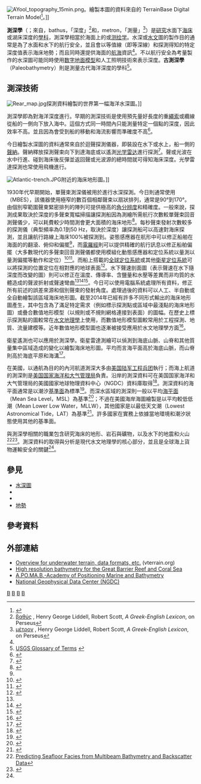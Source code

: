 {{NoteTA
|1=zh-hans:数字地面模型;zh-tw:數值地形模型;
|2=zh-hans:国家海洋和大气管理局;zh-hk:國家海洋及大氣管理局;zh-tw:國家海洋暨大氣總署;
|3=zh-hans:数字地面模型;zh-tw:數值地形模型;
|4=zh-hans:美国国家地球物理数据中心;zh-tw:美國國家地球物理資料中心;
|5=zh-hans:大洋地势图;zh-tw:通用海洋水深圖;
}}
[[File:AYool_topography_15min.png|thumb]]。繪製本圖的資料來自{{link-en|美國國家地球物理資料中心|National Geophysical Data Center}}的 TerrainBase Digital Terrain Model<ref>{{Cite web |url=http://www.ngdc.noaa.gov/mgg/topo/ |title=TerrainBase Digital Terrain Model |accessdate=2014-03-18 |archive-date=2017-08-16 |archive-url=https://web.archive.org/web/20170816010131/https://www.ngdc.noaa.gov/mgg/topo/ |dead-url=no }}</ref>。]]

'''測深學'''（{{lang-en|'''Bathymetry'''}}；來自{{lang-gr|βαθύς}}，bathus，「深度」<ref>[http://www.perseus.tufts.edu/hopper/text?doc=Perseus%3Atext%3A1999.04.0057%3Aentry%3Dbaqu%2Fs βαθύς] {{Wayback|url=http://www.perseus.tufts.edu/hopper/text?doc=Perseus%3Atext%3A1999.04.0057%3Aentry%3Dbaqu%2Fs |date=20150721232642 }}, Henry George Liddell, Robert Scott, ''A Greek-English Lexicon'', on Perseus</ref>和{{lang-gr|μέτρον}}，metron，「測量」<ref>[http://www.perseus.tufts.edu/hopper/text?doc=Perseus%3Atext%3A1999.04.0057%3Aentry%3Dme%2Ftron μέτρον] {{Wayback|url=http://www.perseus.tufts.edu/hopper/text?doc=Perseus%3Atext%3A1999.04.0057%3Aentry%3Dme%2Ftron |date=20121010013412 }}, Henry George Liddell, Robert Scott, ''A Greek-English Lexicon'', on Perseus</ref>）是[[研究|研究]]水面下[[海床|海床]]或湖床深度的[[學科|學科]]，測深學相當於海面上的{{link-en|測高學|hypsometry}}或[[测绘学|测绘学]]。水深或[[水文地理学|水文]]圖的製作目的通常是為了水面和水下的航行安全，並且會以等值線（即等深線）和探測得知的特定深度值表示海床地勢；而且同時還提供海面的[[航海|航海]]資訊<ref name="ESRI" />。不以航行安全為考量製作的水深圖可能同時使用[[数字地面模型|数字地面模型]]和人工照明技術來表示深度。'''古測深學'''（Paleobathymetry）則是測量古代海洋深度的學科<ref>[http://geology.er.usgs.gov/paleo/glossary.shtml#p USGS Glossary of Terms] {{webarchive|url=https://web.archive.org/web/20141018122021/http://geology.er.usgs.gov/paleo/glossary.shtml |date=2014-10-18 }}</ref>。

==測深技術==
[[File:Rear_map.jpg|thumb]]{{link-en|海豚號 (1836年)|USS Dolphin (1836)|海豚號}}探測資料繪製的世界第一幅海洋水深圖。]]

測深學即為對海洋深度進行{{link-en|測深|Depth sounding}}。早期的測深技術是使用預先量好長度的重[[繩索|繩索]]或纜線從船的一側向下放入海中。這個方式同一時間內只能測量特定一個點的深度，因此效率不高。並且因為會受到船的移動和海流影響而準確度不高<ref name="Kemp">{{cite book |editor-last=Kemp |editor-first=P. |title=The Oxford Companion to Ships and the Sea |location=London |publisher=Oxford University Press |year=1976 |page=150}}</ref>。

今日繪製水深圖的資料通常來自於迴聲探測儀器，即裝設在水下或水上，船一側的[[聲納|聲納]]。聲納釋放探測聲束向下到達海底或以遙測[[光学雷达|光学雷达]]進行探測<ref name='Olsen'>{{citation
  | last = Olsen
  | first = R. C.
  | author-link =
  | title = Remote Sensing from Air and Space
  | publisher = SPIE
  | year = 2007
  | isbn = 978-0-8194-6235-0}}</ref>。聲或光波在水中行進、碰到海床後反彈並返回聲或光波源的總時間就可得知海床深度。光學雷達探測也常使用飛機進行。

[[File:Atlantic-trench.JPG|thumb]]附近的海床地形圖。]]

1930年代早期開始，單聲束測深儀被用於進行水深探測。今日則通常使用{{link-en|多聲束回音測深儀|Multibeam echosounder}}（MBES），該儀器使用極窄的數百個相鄰聲束以扇狀排列，{{link-en|掃瞄寬度|Swath width}}通常是90°到170°。由個別窄範圍聲束緊密排列的陣列可提供極高的[[瑞利準則|角分辨度]]和精確度。一般來說，探測成果取決於深度的多聲束寬幅掃描讓探測船因為測繪所需航行次數較單聲束回音測聲儀少，可以耗費較少時間測會更大面積的海床地形<ref name="ESRI">{{Cite web |url=http://downloads2.esri.com/ESRIpress/images/169/OGLOBE_ch01.pdf |title=Bathymetry — the art and science - Esri Support |access-date=2014-03-19 |archive-date=2020-10-06 |archive-url=https://web.archive.org/web/20201006045243/http://downloads2.esri.com/ESRIpress/images/169/OGLOBE_ch01.pdf |dead-url=no }}</ref>。每秒聲束發射次數較多的探測儀（典型頻率為0.1到50 Hz，取決於深度）讓探測船可以高速對海床探測，並且讓航行路線上海床100%被探測到。姿態感應器在航形中可以修正船舶在海面的的翻滾、俯仰和偏擺<ref name="ESRI" />，而[[電羅經|電羅經]]則可以提供精確的航行訊息以修正船舶偏擺（大多數現代的多聲束回音測聲儀都使用模組化動態感應器和定位系統以量測以量測偏擺等動作和定位）<ref>{{Cite web |url=http://www.beg.utexas.edu/coastal/survey/bathymetry.html |title=HIGH-ACCURACY BATHYMETRIC SURVEYS FOR RESEARCH |access-date=2014-03-19 |archive-url=https://web.archive.org/web/20140129021900/http://www.beg.utexas.edu/coastal/survey/bathymetry.html |archive-date=2014-01-29 |dead-url=yes }}</ref><ref>{{Cite web |url=http://www.fig.net/pub/proceedings/korea/full-papers/pdf/session2/matsumoto-kokuta-mori-yamano.pdf |title=SHALLOW WATER MULTIBEAM ECHOSOUNDING IN JAPAN |access-date=2014-03-19 |archive-date=2004-07-11 |archive-url=https://web.archive.org/web/20040711012335/http://www.fig.net/pub/proceedings/korea/full-papers/pdf/session2/matsumoto-kokuta-mori-yamano.pdf |dead-url=no }}</ref>。而船上搭載的[[全球定位系統|全球定位系統]]或其他[[衛星定位系統|衛星定位系統]]可以將探測的位置定位在相對應的地球表面<ref>{{Cite web |url=http://water.usgs.gov/osw/gps/GPS_projects.html |title=Continuing USGS Projects Involving GNSS |access-date=2014-03-19 |archive-date=2021-03-29 |archive-url=https://web.archive.org/web/20210329051346/https://water.usgs.gov/osw/gps/GPS_projects.html |dead-url=no }}</ref>。水下聲速剖面圖（表示聲速在水下隨深度而改變的圖）則可以修正在溫度、傳導率、含鹽量和水壓等差異而非均質的水體造成的聲波折射或聲速彎曲<ref name="ESRI" /><ref>{{Cite web |url=http://www.dfo-mpo.gc.ca/science/hydrography-hydrographie/speed-eng.html |title=Correcting for sound speed Fisheries and Oceans Canada |access-date=2014-03-19 |archive-date=2020-10-06 |archive-url=https://web.archive.org/web/20201006045304/http://www.dfo-mpo.gc.ca/science/hydrography-hydrographie/speed-eng.html |dead-url=no }}</ref><ref>{{Cite web |url=http://www.arc.id.au/UWAcoustics.html |title=Underwater Sound Propagation, Temperature and sound velocity profiles |access-date=2014-03-19 |archive-date=2020-10-06 |archive-url=https://web.archive.org/web/20201006045311/http://www.arc.id.au/UWAcoustics.html |dead-url=no }}</ref>。今日可以使用電腦系統處理所有資料，修正所有前述的誤差來源和個別聲束的發射角度。處理過後的資料可以人工、半自動或全自動繪製該區域海床地形圖。截至2014年已經有許多不同形式輸出的海床地形圖產生，其中包含為了滿足特定需求（例如標示探測點或區域中最淺點的海床地形圖）或疊合數值地形模型（以規則或不規則網格連接到表面）的圖幅。在歷史上標示探測點的圖較常在[[水文地理學|水文地理學]]上使用，而數值地形模型圖較常用於工程探測、地質、流量建模等。近年數值地形模型圖也逐漸被接受應用於水文地理學方面<ref>{{Cite web |url=http://itia.ntua.gr/~zarris/English/Med_Marine_Science.pdf |title=Comparative analysis of different reservoir surveying methodologies for the optimum volumetric computation of fluvial sediment deposits |access-date=2014-03-19 |archive-url=https://web.archive.org/web/20120813001132/http://itia.ntua.gr/~zarris/English/Med_Marine_Science.pdf |archive-date=2012-08-13 |dead-url=yes }}</ref>。

衛星遙測也可以應用於測深學。衛星雷達測繪可以偵測到海底山脈、山脊和其他質量集中區域造成的變化以繪製海床地形圖。平均而言海平面高於海底山脈，而山脊則高於海底平原和海溝<ref name="Thurman">{{citation
| last = Thurman
| first = H. V.
| year = 1997
| title = Introductory Oceanography
| publisher = Prentice Hall College
| location = New Jersey, USA
| isbn = 0-13-262072-3
}}</ref>。

在美國，以通航為目的的內河航道測深大多由[[美国陆军工程兵团|美国陆军工程兵团]]執行；而海上航道的測深則是[[美国国家海洋和大气管理局|美国国家海洋和大气管理局]]負責。沿岸的測深資料可在美国国家海洋和大气管理局的美國國家地球物理資料中心（NGDC）資料庫取得<ref>{{Cite web |url=http://www.ngdc.noaa.gov/mgg/bathymetry/relief.html |title=NGDC-Bathymetry, Topography, & Relief<!-- Bot generated title --> |access-date=2014-03-18 |archive-date=2021-04-21 |archive-url=https://web.archive.org/web/20210421091938/https://www.ngdc.noaa.gov/mgg/bathymetry/relief.html |dead-url=no }}</ref>。測深資料的海平面通常是以潮汐[[大地测量系统|基準面]]為標準<ref>{{Cite web |url=http://www.ngdc.noaa.gov/mgg/coastal/model.html |title=NGDC/WDC MGG, Boulder-Coastal relief model development |access-date=2014-03-18 |archive-date=2021-03-19 |archive-url=https://web.archive.org/web/20210319162947/https://www.ngdc.noaa.gov/mgg/coastal/model.html |dead-url=no }}</ref>。而深水區域的測深則一般以平均[[海平面|海平面]]（Mean Sea Level，MSL）為基準<ref>{{Cite web |url=http://www.gebco.net/general_interest/faq/#vertical_datum |title=GEBCO's grids and vertical datum |access-date=2014-03-20 |archive-date=2017-09-20 |archive-url=https://web.archive.org/web/20170920175957/http://www.gebco.net/general_interest/faq/#vertical_datum |dead-url=no }}</ref>；不過在美國海岸海圖繪製是以平均較低低潮（Mean Lower Low Water，MLLW），其他國家是以最低天文潮（Lowest Astronomical Tide，LAT）為基準<ref>{{Cite web |url=http://tidesandcurrents.noaa.gov/publications/tidal_datums_and_their_applications.pdf |title=TIDAL DATUMS AND THEIR APPLICATIONS |access-date=2014-03-20 |archive-date=2021-03-19 |archive-url=https://web.archive.org/web/20210319191156/https://www.tidesandcurrents.noaa.gov/publications/tidal_datums_and_their_applications.pdf |dead-url=no }}</ref>。許多國家在實務上依據當地環境和潮汐狀態使用其他的基準面。

與測深學相關的職業包含研究海床的地形、岩石與礦物，以及水下的地震和火山<ref>[ftp://ftp.soest.hawaii.edu/pibhmc/website/webdocs/documentation/Dartnell%20and%20Gardner%202004_sep_1081-1091.pdf Predicting Seaﬂoor Facies from Multibeam Bathymetry and Backscatter Data]</ref><ref>{{Cite web |url=https://www.ametsoc.org/amsedu/online/oceaninfo/samplecourse/oceanchap2.pdf |title=OCEAN BASINS AND PLATE TECTONICS |access-date=2014-03-20 |archive-date=2016-03-04 |archive-url=https://web.archive.org/web/20160304090822/https://www.ametsoc.org/amsedu/online/oceaninfo/samplecourse/oceanchap2.pdf |dead-url=no }}</ref>。測深資料的取得與分析是現代水文地理學的核心部分，並且是全球海上貨物運輸安全的關鍵<ref name="ESRI" />。

==參見==
{{Portal|地圖}}
* [[水深圖|水深圖]]
* {{link-en|通用海洋水深圖|General Bathymetric Chart of the Oceans}}
* {{link-en|水深測量器|Bathometer}}
* [[地勢|地勢]]

==參考資料==
{{Reflist}}

==外部連結==
{{Commons category|Ocean topography}}
* [http://www.vterrain.org/Elevation/Bathy/ Overview for underwater terrain, data formats, etc.] {{Wayback|url=http://www.vterrain.org/Elevation/Bathy/ |date=20090323162455 }} (vterrain.org)
* [http://e-atlas.org.au/content/gbr_jcu_bathymetry-3dgbr High resolution bathymetry for the Great Barrier Reef and Coral Sea] {{Wayback|url=http://e-atlas.org.au/content/gbr_jcu_bathymetry-3dgbr |date=20101004075814 }}
* [https://web.archive.org/web/20110811145922/http://apomabdoc.altervista.org/index.html A.PO.MA.B.-Academy of Positioning Marine and Bathymetry]
* [http://www.ngdc.noaa.gov National Geophysical Data Center (NGDC)] {{Wayback|url=http://www.ngdc.noaa.gov/ |date=20210417133653 }}

[[Category:地图学|B]]
[[Category:地貌学|B]]
[[Category:海洋學|B]]
[[Category:测绘学|B]]